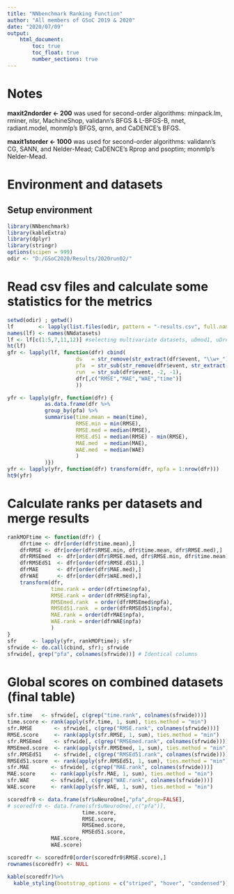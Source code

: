 ```yaml
---
title: "NNbenchmark Ranking Function"
author: "All members of GSoC 2019 & 2020"
date: "2020/07/09"
output:
    html_document:
        toc: true
        toc_float: true
        number_sections: true
---
```


# Notes
**maxit2ndorder <- 200** 
was used for second-order algorithms: 
minpack.lm, rminer, nlsr, MachineShop, validann's BFGS & L-BFGS-B, nnet, radiant.model,  monmlp's BFGS, qrnn, and CaDENCE's BFGS.

**maxit1storder <- 1000**
was used for second-order algorithms:
validann's CG, SANN, and Nelder-Mead; 
CaDENCE's Rprop and psoptim;
monmlp's Nelder-Mead.

# Environment and datasets 

## Setup environment
```r
library(NNbenchmark)
library(kableExtra)
library(dplyr)   
library(stringr) 
options(scipen = 999)
odir <- "D:/GSoC2020/Results/2020run02/"
```

# Read csv files and calculate some statistics for the metrics

```r
setwd(odir) ; getwd()
lf        <- lapply(list.files(odir, pattern = "-results.csv", full.names = TRUE), csv::as.csv)
names(lf) <- names(NNdatasets)
lf <- lf[c(1:5,7,11,12)] #selecting multivariate datasets, uDmod1, uDreyfus1, uGauss3, and uNeuroOne
ht(lf)
gfr <- lapply(lf, function(dfr) cbind(
					  ds   = str_remove(str_extract(dfr$event, "\\w+_"), "_"),
					  pfa  = str_sub(str_remove(dfr$event, str_extract(dfr$event, "\\w+_")),  1, -4),
					  run  = str_sub(dfr$event, -2, -1),
					  dfr[,c("RMSE","MAE","WAE","time")]
					  ))

yfr <- lapply(gfr, function(dfr) {
			as.data.frame(dfr %>%
			group_by(pfa) %>%
			summarise(time.mean = mean(time), 
			          RMSE.min = min(RMSE), 
			          RMSE.med = median(RMSE),
			          RMSE.d51 = median(RMSE) - min(RMSE),
			          MAE.med  = median(MAE),
			          WAE.med  = median(WAE)
					  )
			)})
yfr <- lapply(yfr, function(dfr) transform(dfr, npfa = 1:nrow(dfr)))
ht9(yfr)
```

# Calculate ranks per datasets and merge results
```r
rankMOFtime <- function(dfr) {
	dfrtime <- dfr[order(dfr$time.mean),]
	dfrRMSE <- dfr[order(dfr$RMSE.min, dfr$time.mean, dfr$RMSE.med),]
	dfrRMSEmed  <- dfr[order(dfr$RMSE.med, dfr$RMSE.min, dfr$time.mean),]
	dfrRMSEd51  <- dfr[order(dfr$RMSE.d51),]
	dfrMAE      <- dfr[order(dfr$MAE.med),]
	dfrWAE      <- dfr[order(dfr$WAE.med),]
	transform(dfr, 
			  time.rank = order(dfrtime$npfa),
			  RMSE.rank = order(dfrRMSE$npfa),
			  RMSEmed.rank  = order(dfrRMSEmed$npfa),
			  RMSEd51.rank  = order(dfrRMSEd51$npfa),
			  MAE.rank = order(dfrMAE$npfa),
			  WAE.rank = order(dfrWAE$npfa)
			  )
}
sfr     <- lapply(yfr, rankMOFtime); sfr
sfrwide <- do.call(cbind, sfr); sfrwide
sfrwide[, grep("pfa", colnames(sfrwide))] # Identical columns
```

# Global scores on combined datasets (final table)
```r
sfr.time   <- sfrwide[, c(grep("time.rank", colnames(sfrwide)))]
time.score <- rank(apply(sfr.time, 1, sum), ties.method = "min")
sfr.RMSE       <- sfrwide[, c(grep("RMSE.rank", colnames(sfrwide)))]
RMSE.score     <- rank(apply(sfr.RMSE, 1, sum), ties.method = "min")
sfr.RMSEmed    <- sfrwide[, c(grep("RMSEmed.rank", colnames(sfrwide)))]
RMSEmed.score  <- rank(apply(sfr.RMSEmed, 1, sum), ties.method = "min")
sfr.RMSEd51    <- sfrwide[, c(grep("RMSEd51.rank", colnames(sfrwide)))]
RMSEd51.score  <- rank(apply(sfr.RMSEd51, 1, sum), ties.method = "min")
sfr.MAE       <- sfrwide[, c(grep("MAE.rank", colnames(sfrwide)))]
MAE.score     <- rank(apply(sfr.MAE, 1, sum), ties.method = "min")
sfr.WAE       <- sfrwide[, c(grep("WAE.rank", colnames(sfrwide)))]
WAE.score     <- rank(apply(sfr.WAE, 1, sum), ties.method = "min")

scoredfr0 <- data.frame(sfr$uNeuroOne[,"pfa",drop=FALSE], 
# scoredfr0 <- data.frame(sfr$uNeuroOne[,c("pfa")], 
						time.score, 
					    RMSE.score, 
					    RMSEmed.score,
					    RMSEd51.score,
              MAE.score,
              WAE.score)

scoredfr <- scoredfr0[order(scoredfr0$RMSE.score),]
rownames(scoredfr) <- NULL

kable(scoredfr)%>%
  kable_styling(bootstrap_options = c("striped", "hover", "condensed"))
```